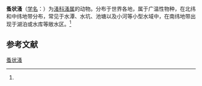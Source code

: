 {{Speciesbox
| name = 蚤状溞
| status = 
| status_system = 
| image = 
| genus = Daphnia
| species = pulex
| authority = (Leydig, 1860)<ref name='id12300'>{{cite web| url =http://www.bioinfo.cn/db05/BjdwSpecies.php?action=view&id=12300| title =蚤状溞| work =《中国动物物种编目数据库》| publisher =中国科学院微生物研究所| author =中国科学院动物研究所| accessdate =2009-04-28| deadurl =yes| archiveurl =https://web.archive.org/web/20160305033106/http://www.bioinfo.cn/db05/BjdwSpecies.php?action=view&id=12300| archivedate =2016-03-05| df =}}</ref>
}}

'''蚤状溞'''（[[学名|学名]]：{{lang|la|''Daphnia pulex''}}）为[[溞科|溞科]][[溞属|溞属]]的动物。分布于世界各地，属于广温性物种，在北纬和中纬地带分布，常见于水潭、水坑、池塘以及小河等小型水域中，在南纬地带出现于湖泊或水库等敞水区。<ref name='id12300'/>

== 参考文献 ==
{{reflist}}

{{Wikispecies|Daphnia pulex}}
{{Taxonbar|from=Q1080188}}
{{节肢动物小作品}}

[[Category:溞属|蚤状溞]]